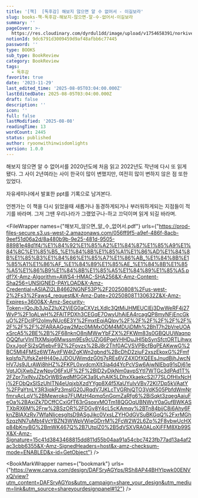 ```yaml
---
title: '[책]  [독후감] 해보지 않으면 알 수 없어서 - 이길보라'
slug: books-책-독후감-해보지-않으면-알-수-없어서-이길보라
summary: ''
pageCover: >-
  https://res.cloudinary.com/dyrdul1dd/image/upload/v1754658391/norkive-notion-images/1754658389425-Read.jpg
notionId: 9dc6791d3009459d9af48afbb6c77445
password: ''
type: BOOKS
sub_type: BookReview
category: BookReview
tags:
  - 독후감
favorite: true
date: '2023-11-29'
last_edited_time: '2025-08-05T03:04:00.000Z'
lastEditedDate: 2025-08-05T03:04:00.000Z
draft: false
description: ''
icon: ''
full: false
lastModified: '2025-08-08'
readingTime: 13
wordCount: 2445
status: published
author: ryoonwithinwisdomlights
version: 1.0.0
---
```


해보지 않으면 알 수 없어서를 2020년도에 처음 읽고 2022년도 작년에 다시 또 읽게 됐다. 그 사이 2년여라는 사이 한국이 많이 변했지만, 여전히 많이 변하지 않은 점 또한 있었다.


자유세미나에서 발표한 ppt를 기록으로 남겨본다.


언젠가는 이 책을 다시 읽었을때 새롭거나 동경하게되거나 부러워하게되는 지점들이 적기를 바라며. 그저 그땐 우리나라가 그랬었구나-하고 끄덕이며 읽게 되길 바라며.


<FileWrapper names={"해보지_않으면_알_수_없어서.pdf"} urls={"https://prod-files-secure.s3.us-west-2.amazonaws.com/056ff9f5-a9ef-486f-8acb-9eef51d06a2d/8a480b9b-9e25-481d-9505-88981e48d1f4/%E1%84%92%E1%85%A2%E1%84%87%E1%85%A9%E1%84%8C%E1%85%B5_%E1%84%8B%E1%85%A1%E1%86%AD%E1%84%8B%E1%85%B3%E1%84%86%E1%85%A7%E1%86%AB_%E1%84%8B%E1%85%A1%E1%86%AF_%E1%84%89%E1%85%AE_%E1%84%8B%E1%85%A5%E1%86%B9%E1%84%8B%E1%85%A5%E1%84%89%E1%85%A5.pdf?X-Amz-Algorithm=AWS4-HMAC-SHA256&X-Amz-Content-Sha256=UNSIGNED-PAYLOAD&X-Amz-Credential=ASIAZI2LB4662NGNF53P%2F20250808%2Fus-west-2%2Fs3%2Faws4_request&X-Amz-Date=20250808T130632Z&X-Amz-Expires=3600&X-Amz-Security-Token=IQoJb3JpZ2luX2VjEG0aCXVzLXdlc3QtMiJHMEUCIEj3DwWeRF4j27WyP%2F1oALwH%2FAlTPDXh3CEGqE7OwyUhAiEA4rcagQP8myNFjEncGkuO%2FDcIP12oImyNUc6E3Y%2FmxtEqiAQIpv%2F%2F%2F%2F%2F%2F%2F%2F%2F%2FARAAGgw2Mzc0MjMxODM4MDUiDMh%2BhT7h2bVreUOAxSrcA5%2BE%2B%2F68nknO8njMWwYbFZX%2FKWm83s0GBQUUWaqnpOQQfurVInlTtXMsjg6Mwssm9Es9cUZjG6PgeVHHDuJHl5bSynSfctORTLihwxDxxJgoFSi2sQfjebvF9Z%2Fovzs%2BJ8r2Thf0ACVSVPBcfBgPEAKwwG%2BC5MI4FMSz6WTAvjtFW4tZgKWn2gbnd%2BcDhD2ziuF2xszEkoxG%2FmfkqIsfp7UfskZeHH40eJJDOUWimdzG0tj7sREs6VZ4XOfXQEEsJnudBjhJwcNHV7Js9JLrAWi8hHZ%2FKPL0xvdcmXIt3ia4d4YcPcVSw6AjwNlEbq91sDj61eVqtJOjXwbZzwNpyO6FxUF%2F%2BlD2yDjkNm0avpSYtI7WTGc3dPAd1T%2FZpr7jxlNyJZbOrWBSwdMfGGK3a9LyhAlK5LDhxXkaekcS2l77SLOfHIxNcHj%2FObQxSlSzUhITN4eUqjxbXzdYYgp8X4f5XaUYuIvVBv72KI7Dp5kVAatY%2FPaYtnLY3R3jqkPz3msIG20JRqdV7JKLcTVGRhjQTO3VdK505PbfdWmNrfmrvAcLqV%2BMewrokq7FUMzH4pmq5nGqmZaRfg6%2BiSqkt3zqegAaiuFeOa%2BAxiZk7DCffCCxiGfT63rGsoxvMOTm18QGOqUBNWyY0aGufBWKASTXbRX6M%2Frw%2BSzOR%2FDGv8Y4cL5cKAmqy%2BTn84bijC8j6Ahy6FknZBlAXzRv7WfaNljcesgltsD9ASgJikc0VxsLZYHOdGVSuBKGqQ%2FxrMGh5zqzNN7uMbt4VcYBZN3WWpVWieGDrrM%2FcW2W2L6Zp%2F8vbwUcHXp84bKnyBG%2BmWK467Q%2B7UtpIZ0%2B5dVSXVRA0ALoXjFFM8Xb99SX&X-Amz-Signature=15c41d3843468815dd811d55b04aa91a54cbc7423fb77ad13a4af2ac3cbb6355&X-Amz-SignedHeaders=host&x-amz-checksum-mode=ENABLED&x-id=GetObject"} />


<BookMarkWrapper names={"bookmark"} urls={"https://www.canva.com/design/DAFSryAGYps/RSh8AP44BHYIpwk00ENVxQ/view?utm_content=DAFSryAGYps&utm_campaign=share_your_design&utm_medium=link&utm_source=shareyourdesignpanel#12"} />

